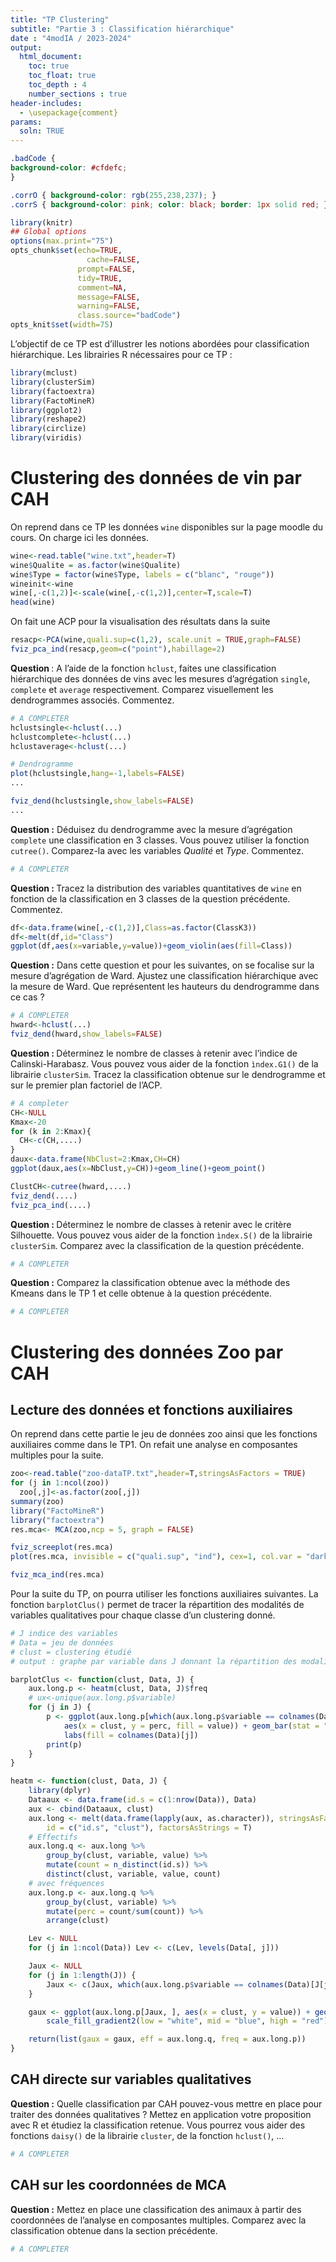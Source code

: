 ```yaml
---
title: "TP Clustering"
subtitle: "Partie 3 : Classification hiérarchique"
date : "4modIA / 2023-2024"
output:
  html_document:
    toc: true
    toc_float: true
    toc_depth : 4
    number_sections : true
header-includes:
  - \usepackage{comment}
params:
  soln: TRUE   
---
```


```css
.badCode {
background-color: #cfdefc; 
}

.corrO { background-color: rgb(255,238,237); }
.corrS { background-color: pink; color: black; border: 1px solid red; }
```

```r
library(knitr)
## Global options
options(max.print="75")
opts_chunk$set(echo=TRUE,
	             cache=FALSE,
               prompt=FALSE,
               tidy=TRUE,
               comment=NA,
               message=FALSE,
               warning=FALSE,
               class.source="badCode")
opts_knit$set(width=75)
```

L'objectif de ce TP est d'illustrer les notions abordées pour  classification hiérarchique. 
Les librairies R nécessaires pour ce TP : 

```r
library(mclust)
library(clusterSim)
library(factoextra)
library(FactoMineR)
library(ggplot2)
library(reshape2)
library(circlize)
library(viridis)
```

# Clustering des données de vin par CAH

On reprend dans ce TP les données `wine` disponibles sur la page moodle du cours. On charge ici les données.  

```r
wine<-read.table("wine.txt",header=T)
wine$Qualite = as.factor(wine$Qualite)
wine$Type = factor(wine$Type, labels = c("blanc", "rouge"))
wineinit<-wine
wine[,-c(1,2)]<-scale(wine[,-c(1,2)],center=T,scale=T)
head(wine)
```

On fait une ACP pour la visualisation des résultats dans la suite

```r
resacp<-PCA(wine,quali.sup=c(1,2), scale.unit = TRUE,graph=FALSE)
fviz_pca_ind(resacp,geom=c("point"),habillage=2)
```



**Question **: A l'aide de la fonction `hclust`, faites une classification hiérarchique des données de vins avec les mesures d'agrégation `single`, `complete` et `average` respectivement. Comparez visuellement les dendrogrammes associés. Commentez. 

```r
# A COMPLETER
hclustsingle<-hclust(...)
hclustcomplete<-hclust(...)
hclustaverage<-hclust(...)

# Dendrogramme
plot(hclustsingle,hang=-1,labels=FALSE)
...

fviz_dend(hclustsingle,show_labels=FALSE)
...

```



**Question :** Déduisez du dendrogramme avec la mesure d'agrégation `complete` une classification en 3 classes. Vous pouvez utiliser la fonction `cutree()`. Comparez-la avec les variables *Qualité* et *Type*. Commentez.  

```r
# A COMPLETER
```




**Question : ** Tracez la distribution des variables quantitatives de `wine` en fonction de la classification en 3 classes de la question précédente. Commentez. 

```r
df<-data.frame(wine[,-c(1,2)],Class=as.factor(ClassK3))
df<-melt(df,id="Class")
ggplot(df,aes(x=variable,y=value))+geom_violin(aes(fill=Class))
```




**Question :** Dans cette question et pour les suivantes, on se focalise sur la mesure d'agrégation de Ward. Ajustez une classification hiérarchique avec la mesure de Ward. Que représentent les hauteurs du dendrogramme dans ce cas ? 

```r
# A COMPLETER
hward<-hclust(...)
fviz_dend(hward,show_labels=FALSE)
```




**Question : ** Déterminez le nombre de classes à retenir avec l'indice de Calinski-Harabasz. Vous pouvez vous aider de la fonction `ìndex.G1()` de la librairie `clusterSim`. Tracez la classification obtenue sur le dendrogramme et sur le premier plan factoriel de l'ACP. 

```r
# A completer
CH<-NULL
Kmax<-20
for (k in 2:Kmax){
  CH<-c(CH,....)
}
daux<-data.frame(NbClust=2:Kmax,CH=CH)
ggplot(daux,aes(x=NbClust,y=CH))+geom_line()+geom_point()

ClustCH<-cutree(hward,....)
fviz_dend(....)
fviz_pca_ind(....)
```


**Question : ** Déterminez le nombre de classes à retenir avec le critère Silhouette. Vous pouvez vous aider de la fonction `ìndex.S()`  de la librairie `clusterSim`. Comparez avec la classification de la question précédente. 

```r
# A COMPLETER
```


**Question :** Comparez la classification obtenue avec la méthode des Kmeans dans le TP 1 et celle obtenue à la question précédente. 

```r
# A COMPLETER
```




# Clustering des données Zoo par CAH

## Lecture des données et fonctions auxiliaires

On reprend dans cette partie le jeu de données zoo ainsi que les fonctions auxiliaires comme dans le TP1. On refait une analyse en composantes multiples pour la suite. 

```r
zoo<-read.table("zoo-dataTP.txt",header=T,stringsAsFactors = TRUE)
for (j in 1:ncol(zoo))
  zoo[,j]<-as.factor(zoo[,j])
summary(zoo)
library("FactoMineR")
library("factoextra")
res.mca<- MCA(zoo,ncp = 5, graph = FALSE)

fviz_screeplot(res.mca)
plot(res.mca, invisible = c("quali.sup", "ind"), cex=1, col.var = "darkblue", cex.main=2, col.main= "darkblue")

fviz_mca_ind(res.mca)
```

Pour la suite du TP, on pourra utiliser les fonctions auxiliaires suivantes. La fonction `barplotClus()` permet de tracer la répartition des modalités de variables qualitatives pour chaque classe d'un clustering donné. 

```r
# J indice des variables
# Data = jeu de données
# clust = clustering étudié
# output : graphe par variable dans J donnant la répartition des modalités de J par classe de clust

barplotClus <- function(clust, Data, J) {
    aux.long.p <- heatm(clust, Data, J)$freq
    # ux<-unique(aux.long.p$variable)
    for (j in J) {
        p <- ggplot(aux.long.p[which(aux.long.p$variable == colnames(Data)[j]), ],
            aes(x = clust, y = perc, fill = value)) + geom_bar(stat = "identity")+
            labs(fill = colnames(Data)[j])
        print(p)
    }
}

heatm <- function(clust, Data, J) {
    library(dplyr)
    Dataaux <- data.frame(id.s = c(1:nrow(Data)), Data)
    aux <- cbind(Dataaux, clust)
    aux.long <- melt(data.frame(lapply(aux, as.character)), stringsAsFactors = FALSE,
        id = c("id.s", "clust"), factorsAsStrings = T)
    # Effectifs
    aux.long.q <- aux.long %>%
        group_by(clust, variable, value) %>%
        mutate(count = n_distinct(id.s)) %>%
        distinct(clust, variable, value, count)
    # avec fréquences
    aux.long.p <- aux.long.q %>%
        group_by(clust, variable) %>%
        mutate(perc = count/sum(count)) %>%
        arrange(clust)

    Lev <- NULL
    for (j in 1:ncol(Data)) Lev <- c(Lev, levels(Data[, j]))

    Jaux <- NULL
    for (j in 1:length(J)) {
        Jaux <- c(Jaux, which(aux.long.p$variable == colnames(Data)[J[j]]))
    }

    gaux <- ggplot(aux.long.p[Jaux, ], aes(x = clust, y = value)) + geom_tile(aes(fill = perc)) +
        scale_fill_gradient2(low = "white", mid = "blue", high = "red") + theme_minimal()

    return(list(gaux = gaux, eff = aux.long.q, freq = aux.long.p))
}

```

## CAH directe sur variables qualitatives


**Question :** Quelle classification par CAH pouvez-vous mettre en place pour traiter des données qualitatives ? Mettez en application votre proposition avec R et étudiez la classification retenue. Vous pourrez vous aider des fonctions `daisy()` de la librairie `cluster`, de la fonction `hclust()`, ...

```r
# A COMPLETER
```





## CAH sur les coordonnées de MCA

**Question :** Mettez en place une classification des animaux à partir des coordonnées de l'analyse en composantes multiples. Comparez avec la classification obtenue dans la section précédente. 


```r
# A COMPLETER
```




